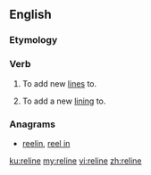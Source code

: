 ==English==

===Etymology===
{{prefix|en|re|line}}

===Verb===
{{en-verb|relin}}

# {{lb|en|transitive}} To add new [[line]]s to.
# {{lb|en|transitive}} To add a new [[lining]] to.

===Anagrams===
* [[reelin#English|reelin]], [[reel in#English|reel in]]

[[ku:reline]]
[[my:reline]]
[[vi:reline]]
[[zh:reline]]